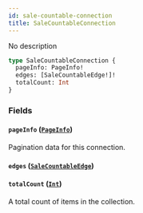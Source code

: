 ```yaml
---
id: sale-countable-connection
title: SaleCountableConnection
---
```


No description

```graphql
type SaleCountableConnection {
  pageInfo: PageInfo!
  edges: [SaleCountableEdge!]!
  totalCount: Int
}
```

### Fields

#### `pageInfo` ([`PageInfo`](../../../developer/api-reference/objects/page-info))

Pagination data for this connection.

#### `edges` ([`SaleCountableEdge`](../../../developer/api-reference/objects/sale-countable-edge))

#### `totalCount` ([`Int`](../../../developer/api-reference/scalars/int))

A total count of items in the collection.
